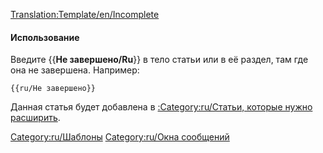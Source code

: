 [[Translation:Template/en/Incomplete]]
<noinclude></noinclude>{{en/ambox| type  = content
| image = UnderConstructionOrange.png
| text  = <strong>Не завершено</strong><br> Обратите внимание, что статья еще ​​не завершена, так как она находится в стадии разработки.
}}<includeonly>{{{1|[[Category:ru/Статьи, которые нужно расширить]]}}}</includeonly><noinclude>

====Использование====
Введите <nowiki>{{</nowiki>'''Не завершено/Ru'''<nowiki>}}</nowiki> в тело статьи или в её раздел, там где она не завершена.
Например:
<pre>{{ru/Не завершено}}</pre>
Данная статья будет добавлена в [[:Category:ru/Статьи, которые нужно расширить]].

[[Category:ru/Шаблоны]][[Category:ru/Окна сообщений]]</noinclude>